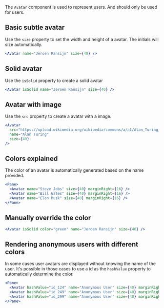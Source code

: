 

The `Avatar` component is used to represent users.
And should only be used for users.

## Basic subtle avatar

Use the `size` property to set the width and height of a avatar.
The initials will size automatically.

```jsx
<Avatar name="Jeroen Ransijn" size={40} />
```

## Solid avatar

Use the `isSolid` property to create a solid avatar

```jsx
<Avatar isSolid name="Jeroen Ransijn" size={40} />
```

## Avatar with image

Use the `src` property to create a avatar with a image.

```jsx
<Avatar
  src="https://upload.wikimedia.org/wikipedia/commons/a/a1/Alan_Turing_Aged_16.jpg"
  name="Alan Turing"
  size={40}
/>
```

## Colors explained

The color of an avatar is automatically generated based on the name provided.

```jsx
<Pane>
  <Avatar name="Steve Jobs" size={40} marginRight={16} />
  <Avatar name="Bill Gates" size={40} marginRight={16} />
  <Avatar name="Elon Musk" size={40} marginRight={16} />
</Pane>
```

## Manually override the color

```jsx
<Avatar isSolid color="green" name="Jeroen Ransijn" size={40} />
```

## Rendering anonymous users with different colors

In some cases user avatars are displayed without knowing the name of the user.
It's possible in those cases to use a id as the `hashValue` property
to automatically determine the color.

```jsx
<Pane>
  <Avatar hashValue="id_124" name="Anonymous User" size={40} marginRight={16} />
  <Avatar hashValue="id_249" name="Anonymous User" size={40} marginRight={16} />
  <Avatar hashValue="id_299" name="Anonymous User" size={40} marginRight={16} />
</Pane>
```


<PropsTable of="Avatar" />

